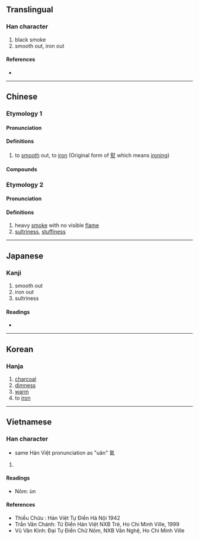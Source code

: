 {{also|煴}}
{{character info}}
==Translingual==

===Han character===
{{Han char|rn=86|rad=火|as=10|sn=14|four=96817|canj=FWOT|ids=⿰火𥁕}}

# black smoke
# smooth out, iron out

====References====
* {{Han ref|kx=0679.040|dkj=19288|dj=1090.270|hdz=32223.091|uh=7185|ud=29061|bh=E2BE|bd=58046}}

----

==Chinese==
{{zh-forms|s=煴}}

===Etymology 1===

====Pronunciation====
{{zh-pron
|m=yùn
|c=wan3
|mc=
|oc=
|ma=
|cat=
}}

====Definitions====
{{zh-hanzi}}

# to [[smooth]] out, to [[iron]] (Original form of [[熨]] which means [[ironing]]) <!-- 鄭張尚芳《上古音系·熨》: 熅今字，亦紆物切對轉 -->

====Compounds====
{{zh-der|熅斗}}

===Etymology 2===

====Pronunciation====
{{zh-pron
|m=yūn
|c=wan1
|mc=
|oc=
|ma=
|cat=n
}}

====Definitions====
{{zh-hanzi}}

# heavy [[smoke]] with no visible [[flame]] <!-- 《說文》: 鬱煙也。-->
# [[sultriness]], [[stuffiness]] <!-- 《廣韻·上平聲·文·煴》: 煴：烟煴天地氣也，易作絪緼。於云切，十。-->

----

==Japanese==

===Kanji===
{{ja-kanji|grade=9|rs=火10}}

# smooth out
# iron out
# sultriness

====Readings====
* {{ja-readings|on=[[うん]] (un), [[おん]] (on)|kun=[[うずみび]] (uzumibi)}}

----

==Korean==

===Hanja===
{{ko-hanja|hangeul=온|eumhun=|rv=on|mr=on|y=on}}

# [[charcoal]]
# [[dimness]]
# [[warm]]
# to [[iron]]

----

==Vietnamese==

===Han character===
{{vi-readings|reading=uân|rs=火10}}

* same Hán Việt pronunciation as "uân" 氳

# {{rfdef|vi|sort=火10}}

====Readings====
* Nôm: ùn

====References====
* Thiều Chửu : Hán Việt Tự Điển Hà Nội 1942
* Trần Văn Chánh: Từ Điển Hán Việt NXB Trẻ, Ho Chi Minh Ville, 1999
* Vũ Văn Kính: Đại Tự Điển Chữ Nôm, NXB Văn Nghệ, Ho Chi Minh Ville